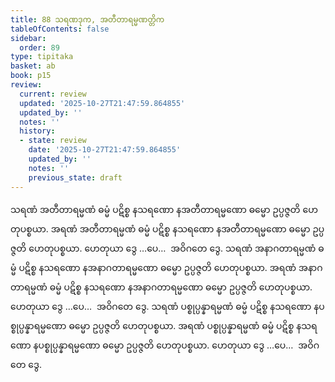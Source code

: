 ```yaml
---
title: 88 သရဏဒုက, အတီတာရမ္မဏတ္တိက
tableOfContents: false
sidebar:
  order: 89
type: tipitaka
basket: ab
book: p15
review:
  current: review
  updated: '2025-10-27T21:47:59.864855'
  updated_by: ''
  notes: ''
  history:
  - state: review
    date: '2025-10-27T21:47:59.864855'
    updated_by: ''
    notes: ''
    previous_state: draft
---
```



<ReviewStatus review={frontmatter.review} showDetails={true} />

<HypothesisAnnotation frontmatter={frontmatter} />

<DynamicBreadcrumb />

<Division number="100" book="p15" e="ch" v="40" p="243">

<Paragraph number="274" book="p15">
သရဏံ အတီတာရမ္မဏံ ဓမ္မံ ပဋိစ္စ နသရဏော နအတီတာရမ္မဏော ဓမ္မော ဥပ္ပဇ္ဇတိ ဟေတုပစ္စယာ. အရဏံ အတီတာရမ္မဏံ ဓမ္မံ ပဋိစ္စ နသရဏော နအတီတာရမ္မဏော ဓမ္မော ဥပ္ပဇ္ဇတိ ဟေတုပစ္စယာ. ဟေတုယာ ဒွေ …ပေ…  အဝိဂတေ ဒွေ.
</Paragraph>

<Paragraph number="275" book="p15">
သရဏံ အနာဂတာရမ္မဏံ ဓမ္မံ ပဋိစ္စ နသရဏော နအနာဂတာရမ္မဏော ဓမ္မော ဥပ္ပဇ္ဇတိ ဟေတုပစ္စယာ. အရဏံ အနာဂတာရမ္မဏံ ဓမ္မံ ပဋိစ္စ နသရဏော နအနာဂတာရမ္မဏော ဓမ္မော ဥပ္ပဇ္ဇတိ ဟေတုပစ္စယာ. ဟေတုယာ ဒွေ …ပေ…  အဝိဂတေ ဒွေ.
</Paragraph>

<Paragraph number="276" book="p15">
သရဏံ ပစ္စုပ္ပန္နာရမ္မဏံ ဓမ္မံ ပဋိစ္စ နသရဏော နပစ္စုပ္ပန္နာရမ္မဏော ဓမ္မော ဥပ္ပဇ္ဇတိ ဟေတုပစ္စယာ. အရဏံ ပစ္စုပ္ပန္နာရမ္မဏံ ဓမ္မံ ပဋိစ္စ နသရဏော နပစ္စုပ္ပန္နာရမ္မဏော ဓမ္မော ဥပ္ပဇ္ဇတိ ဟေတုပစ္စယာ. ဟေတုယာ ဒွေ …ပေ…  အဝိဂတေ ဒွေ.
</Paragraph>
</Division>